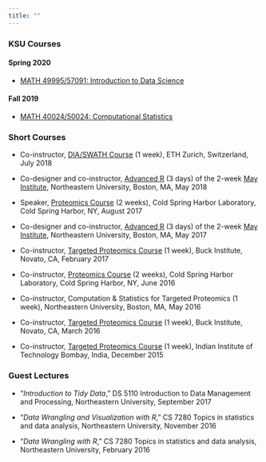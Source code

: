 ```yaml
---
title: ""
---
```


### KSU Courses

#### Spring 2020

* [MATH 49995/57091: Introduction to Data Science](datasci-S20.html)

#### Fall 2019

* [MATH 40024/50024: Computational Statistics](compstat-F19.html)


### Short Courses

* Co-instructor, [DIA/SWATH Course](http://dia-swath-course.ethz.ch/) (1 week), ETH Zurich, Switzerland, July 2018

* Co-designer and co-instructor, [Advanced R](https://computationalproteomics2018.ccis.northeastern.edu/programs/intermediateadvanced-r/) (3 days) of the 2-week [May Institute](https://computationalproteomics2018.ccis.northeastern.edu/), Northeastern University, Boston, MA, May 2018

* Speaker, [Proteomics Course](https://meetings.cshl.edu/courses.aspx?course=C-PROTEO&year=17) (2 weeks), Cold Spring Harbor Laboratory, Cold Spring Harbor, NY, August 2017

* Co-designer and co-instructor, [Advanced R](https://olga-vitek-lab.ccis.northeastern.edu/courses-taught/2017-may-institute/program/may-3-5-advanced-r/) (3 days) of the 2-week [May Institute](https://olga-vitek-lab.ccis.northeastern.edu/courses-taught/2017-may-institute/), Northeastern University, Boston, MA, May 2017

* Co-instructor, [Targeted Proteomics Course](https://skyline.ms/project/home/software/Skyline/events/2017%20Buck%20Institute%20Course/begin.view?) (1 week), Buck Institute, Novato, CA, February 2017

* Co-instructor, [Proteomics Course](https://meetings.cshl.edu/courses.aspx?course=C-PROTEO&year=16) (2 weeks), Cold Spring Harbor Laboratory, Cold Spring Harbor, NY, June 2016

* Co-instructor, Computation \& Statistics for Targeted Proteomics (1 week), Northeastern University, Boston, MA, May 2016

* Co-instructor, [Targeted Proteomics Course](https://skyline.ms/project/home/software/Skyline/events/2016%20Buck%20Institute%20Course/begin.view?) (1 week), Buck Institute, Novato, CA, March 2016

* Co-instructor, [Targeted Proteomics Course](http://www.bio.iitb.ac.in/~sanjeeva/itpws/targeted/) (1 week), Indian Institute of Technology Bombay, India, December 2015

### Guest Lectures

* "_Introduction to Tidy Data_," DS 5110 Introduction to Data Management and Processing, Northeastern University, September 2017 

* "_Data Wrangling and Visualization with R_," CS 7280 Topics in statistics and data analysis, Northeastern University, November 2016 

* "_Data Wrangling with R_," CS 7280 Topics in statistics and data analysis, Northeastern University, February 2016 
